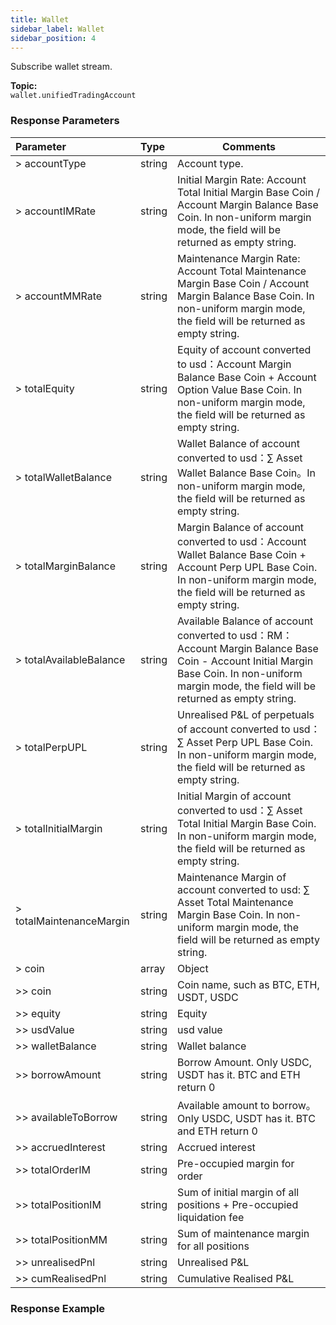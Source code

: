 ```yaml
---
title: Wallet
sidebar_label: Wallet
sidebar_position: 4
---
```


Subscribe wallet stream.

**Topic:**<br/>
`wallet.unifiedTradingAccount`

### Response Parameters
| Parameter | Type | Comments|
|:----- |:-----|----- |
|> accountType |string |Account type. |
|> accountIMRate |string |Initial Margin Rate: Account Total Initial Margin Base Coin / Account Margin Balance Base Coin. In non-uniform margin mode, the field will be returned as empty string.|
|> accountMMRate |string |Maintenance Margin Rate: Account Total Maintenance Margin Base Coin / Account Margin Balance Base Coin. In non-uniform margin mode, the field will be returned as empty string.|
|> totalEquity |string |Equity of account converted to usd：Account Margin Balance Base Coin + Account Option Value Base Coin. In non-uniform margin mode, the field will be returned as empty string.|
|> totalWalletBalance |string |Wallet Balance of account converted to usd：∑ Asset Wallet Balance Base Coin。In non-uniform margin mode, the field will be returned as empty string.|
|> totalMarginBalance |string |Margin Balance of account converted to usd：Account Wallet Balance Base Coin + Account Perp UPL Base Coin. In non-uniform margin mode, the field will be returned as empty string. |
|> totalAvailableBalance |string |Available Balance of account converted to usd：RM：Account Margin Balance Base Coin - Account Initial Margin Base Coin. In non-uniform margin mode, the field will be returned as empty string. |
|> totalPerpUPL |string |Unrealised P&L of perpetuals of account converted to usd：∑ Asset Perp UPL Base Coin. In non-uniform margin mode, the field will be returned as empty string.|
|> totalInitialMargin |string |Initial Margin of account converted to usd：∑ Asset Total Initial Margin Base Coin. In non-uniform margin mode, the field will be returned as empty string. |
|> totalMaintenanceMargin |string |Maintenance Margin of account converted to usd: ∑ Asset Total Maintenance Margin Base Coin. In non-uniform margin mode, the field will be returned as empty string. |
|> coin |array |Object |
|>> coin |string |Coin name, such as BTC, ETH, USDT, USDC |
|>> equity |string |Equity |
|>> usdValue |string |usd value |
|>> walletBalance |string |Wallet balance |
|>> borrowAmount |string |Borrow Amount. Only USDC, USDT has it. BTC and ETH return 0 |
|>> availableToBorrow |string |Available amount to borrow。Only USDC, USDT has it. BTC and ETH return 0 |
|>> accruedInterest	|string	|Accrued interest |
|>> totalOrderIM |string |Pre-occupied margin for order |
|>> totalPositionIM	|string	|Sum of initial margin of all positions + Pre-occupied liquidation fee |
|>> totalPositionMM	|string |Sum of maintenance margin for all positions |
|>> unrealisedPnl |string |Unrealised P&L |
|>> cumRealisedPnl |string |Cumulative Realised P&L |

### Response Example

<Tabs>
<TabItem value="option" label="option">

```json

```
</TabItem>
</Tabs>